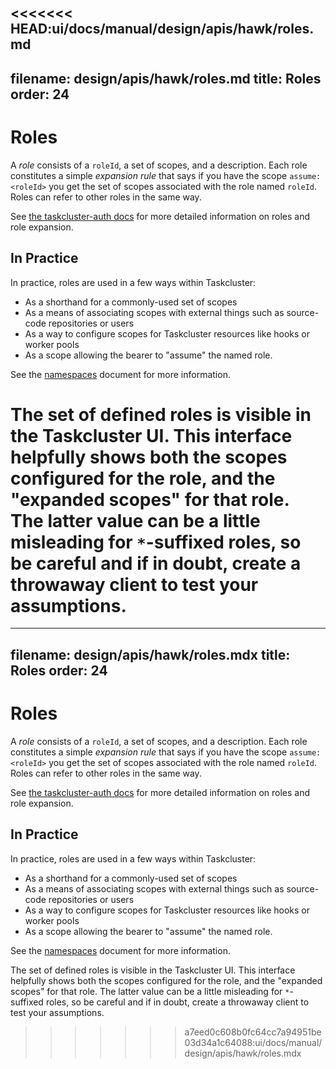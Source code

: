 <<<<<<< HEAD:ui/docs/manual/design/apis/hawk/roles.md
---
filename: design/apis/hawk/roles.md
title: Roles
order: 24
---

# Roles

A _role_ consists of a `roleId`, a set of scopes, and a description. Each role
constitutes a simple _expansion rule_ that says if you have the scope
`assume:<roleId>` you get the set of scopes associated with the role named
`roleId`. Roles can refer to other roles in the same way.

See [the taskcluster-auth
docs](/docs/reference/platform/auth/roles) for more detailed
information on roles and role expansion.

## In Practice

In practice, roles are used in a few ways within Taskcluster:

 * As a shorthand for a commonly-used set of scopes
 * As a means of associating scopes with external things such as source-code repositories or users
 * As a way to configure scopes for Taskcluster resources like hooks or worker pools
 * As a scope allowing the bearer to "assume" the named role.

See the [namespaces](/docs/manual/using/namespaces) document for more information.

The set of defined roles is visible in the Taskcluster UI.  This interface
helpfully shows both the scopes configured for the role, and the "expanded
scopes" for that role. The latter value can be a little misleading for
`*`-suffixed roles, so be careful and if in doubt, create a throwaway client to
test your assumptions.
=======
---
filename: design/apis/hawk/roles.mdx
title: Roles
order: 24
---

# Roles

A _role_ consists of a `roleId`, a set of scopes, and a description. Each role
constitutes a simple _expansion rule_ that says if you have the scope
`assume:<roleId>` you get the set of scopes associated with the role named
`roleId`. Roles can refer to other roles in the same way.

See [the taskcluster-auth
docs](/docs/reference/platform/auth/roles) for more detailed
information on roles and role expansion.

## In Practice

In practice, roles are used in a few ways within Taskcluster:

 * As a shorthand for a commonly-used set of scopes
 * As a means of associating scopes with external things such as source-code repositories or users
 * As a way to configure scopes for Taskcluster resources like hooks or worker pools
 * As a scope allowing the bearer to "assume" the named role.

See the [namespaces](/docs/manual/using/namespaces) document for more information.

The set of defined roles is visible in the Taskcluster UI.  This interface
helpfully shows both the scopes configured for the role, and the "expanded
scopes" for that role. The latter value can be a little misleading for
`*`-suffixed roles, so be careful and if in doubt, create a throwaway client to
test your assumptions.
>>>>>>> a7eed0c608b0fc64cc7a94951be03d34a1c64088:ui/docs/manual/design/apis/hawk/roles.mdx
